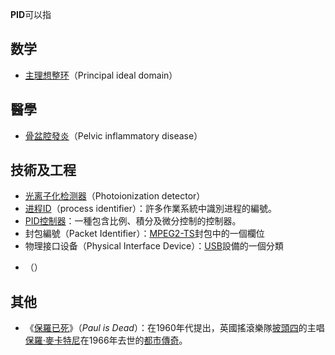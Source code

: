 '''PID'''可以指
{{TOC right}}
== 数学 ==
*[[主理想整环|主理想整环]]（Principal ideal domain）

==醫學==
* [[骨盆腔發炎|骨盆腔發炎]]（Pelvic inflammatory disease）

==技術及工程==
* [[光离子化检测器|光离子化检测器]]（Photoionization detector）
* [[进程ID|进程ID]]（process identifier）：許多作業系統中識別进程的編號。
* [[PID控制器|PID控制器]]：一種包含比例、積分及微分控制的控制器。
* 封包編號（Packet Identifier）：[[MPEG2-TS|MPEG2-TS]]封包中的一個欄位
* 物理接口设备（Physical Interface Device）：[[USB|USB]]設備的一個分類
* {{tsl|en|Persistent identifier|持久标识符|持久标识符}}（{{lang|en|persistent identifier}}）

==其他==
* 《[[保羅已死|保羅已死]]》（''Paul is Dead''）：在1960年代提出，英國搖滾樂隊[[披頭四|披頭四]]的主唱[[保羅·麥卡特尼|保羅·麥卡特尼]]在1966年去世的[[都市傳奇|都市傳奇]]。

{{disambig|Cat=三字拉丁字母縮寫消歧義}}
